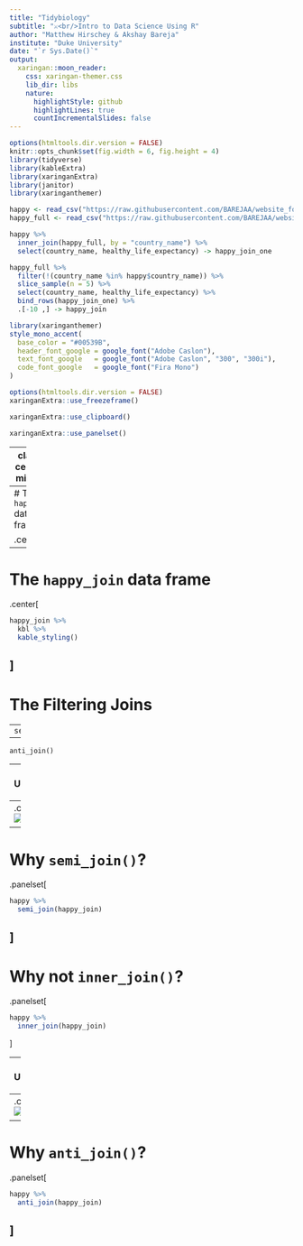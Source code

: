 ```yaml
---
title: "Tidybiology"
subtitle: "⚔<br/>Intro to Data Science Using R"
author: "Matthew Hirschey & Akshay Bareja"
institute: "Duke University"
date: "`r Sys.Date()`"
output:
  xaringan::moon_reader:
    css: xaringan-themer.css
    lib_dir: libs
    nature:
      highlightStyle: github
      highlightLines: true
      countIncrementalSlides: false
---
```



```r
options(htmltools.dir.version = FALSE)
knitr::opts_chunk$set(fig.width = 6, fig.height = 4) 
library(tidyverse)
library(kableExtra)
library(xaringanExtra)
library(janitor)
library(xaringanthemer)

happy <- read_csv("https://raw.githubusercontent.com/BAREJAA/website_for_john/master/datasets/happy_small.csv")
happy_full <- read_csv("https://raw.githubusercontent.com/BAREJAA/website_for_john/master/datasets/world-happiness-report-2021.csv") %>% clean_names() %>% rename(region = regional_indicator)

happy %>% 
  inner_join(happy_full, by = "country_name") %>% 
  select(country_name, healthy_life_expectancy) -> happy_join_one

happy_full %>% 
  filter(!(country_name %in% happy$country_name)) %>% 
  slice_sample(n = 5) %>% 
  select(country_name, healthy_life_expectancy) %>%
  bind_rows(happy_join_one) %>% 
  .[-10 ,] -> happy_join
```

```r
library(xaringanthemer)
style_mono_accent(
  base_color = "#00539B",
  header_font_google = google_font("Adobe Caslon"),
  text_font_google   = google_font("Adobe Caslon", "300", "300i"),
  code_font_google   = google_font("Fira Mono")
)
```

```r
options(htmltools.dir.version = FALSE)
xaringanExtra::use_freezeframe()
```

```r
xaringanExtra::use_clipboard()
```

```r
xaringanExtra::use_panelset()
```

---
class: center, middle

# Filtering Joins

---
# The `happy` data frame

.center[
```r
happy %>% 
  kbl %>% 
  kable_styling()
```
]
---
# The `happy_join` data frame

.center[
```r
happy_join %>% 
  kbl %>% 
  kable_styling()
```
]
---
# The Filtering Joins
  
--
`semi_join()`  
  
--
  
`anti_join()`    

---
# Understanding `semi_join()` 
--
.center[
![semi_join](https://github.com/gadenbuie/tidyexplain/blob/main/images/semi-join.gif?raw=true)
]
---
# Why `semi_join()`?

.panelset[
```r
happy %>% 
  semi_join(happy_join)
```
]
---
# Why not `inner_join()`?

.panelset[
```r
happy %>% 
  inner_join(happy_join)
```
]

---
# Understanding `anti_join()` 
--
.center[
![anti_join](https://github.com/gadenbuie/tidyexplain/blob/main/images/anti-join.gif?raw=true)
]
---
# Why `anti_join()`?

.panelset[
```r
happy %>% 
  anti_join(happy_join)
```
]
---